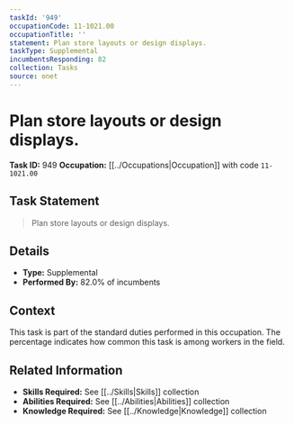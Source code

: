```yaml
---
taskId: '949'
occupationCode: 11-1021.00
occupationTitle: ''
statement: Plan store layouts or design displays.
taskType: Supplemental
incumbentsResponding: 82
collection: Tasks
source: onet
---
```

# Plan store layouts or design displays.

**Task ID:** 949
**Occupation:** [[../Occupations|Occupation]] with code `11-1021.00`

## Task Statement

> Plan store layouts or design displays.

## Details

- **Type:** Supplemental
- **Performed By:** 82.0% of incumbents

## Context

This task is part of the standard duties performed in this occupation. The percentage indicates how common this task is among workers in the field.

## Related Information

- **Skills Required:** See [[../Skills|Skills]] collection
- **Abilities Required:** See [[../Abilities|Abilities]] collection
- **Knowledge Required:** See [[../Knowledge|Knowledge]] collection

